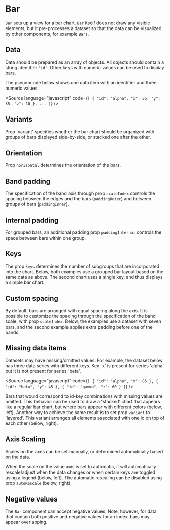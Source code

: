 
# Bar

<Meta of={BarStories} />

`Bar` sets up a view for a bar chart. `Bar` itself does not draw any visible elements, but it pre-processes a dataset so that the data can be visualized by other components, for example `Bars`.

<ArgTypes of={BarStories} />

## Data

Data should be prepared as an array of objects. All objects should contain a string identifier `'id'`. Other keys with numeric values can be used to display bars.

The pseudocode below shows one data item with an identifier and three numeric values.

<Source
    language="javascript"
    code={`
  [
  {
   "id": "alpha",
   "x": 55,
   "y": 35,
   "z": 10
  },
  ...
  ]
  `}
/>

## Variants

Prop \`variant' specifies whether the bar chart should be organized with groups of bars displayed side-by-side, or stacked one after the other.

<Canvas of={BarStories.VerticalGrouped} />
<Canvas of={BarStories.VerticalStacked} />

## Orientation

Prop `horizontal` determines the orientation of the bars.

<Canvas of={BarStories.HorizontalGrouped} />
<Canvas of={BarStories.HorizontalStacked} />

## Band padding

The specification of the band axis through prop `scaleIndex` controls the spacing between the edges and the bars (`paddingOuter`) and between groups of bars (`paddingInner`).

<Canvas of={BarStories.LargeOuterPadding} />
<Canvas of={BarStories.LargeInnerPadding} />

## Internal padding

For grouped bars, an additional padding prop `paddingInternal` controls the space between bars within one group.

<Canvas of={BarStories.LargeInternalPadding} />
<Canvas of={BarStories.ZeroInternalPadding} />

## Keys

The prop `keys` determines the number of subgroups that are incorporated into the chart.
Below, both examples use a grouped bar layout based on the same data as above.
The second chart uses a single key, and thus displays a simple bar chart.

<Canvas of={BarStories.TwoKeys} />
<Canvas of={BarStories.SingleKey} />

## Custom spacing

By default, bars are arranged with equal spacing along the axis.
It is possible to customize the spacing through the specification of the band scale, with prop `scaleIndex`.
Below, the examples use a dataset with seven bars, and the second example applies extra padding before one of the bands.

<Canvas of={BarStories.EqualSpacing} />
<Canvas of={BarStories.CustomSpacing} />

## Missing data items

Datasets may have missing/omitted values.
For example, the dataset below has three data series with different keys.
Key 'x' is present for series 'alpha' but it is not present for series 'beta'.

<Source
    language="javascript"
    code={`
  [
  {
   "id": "alpha",
   "x": 85
  },
  {
   "id": "beta",
   "y": 45
  },
  {
   "id": "gamma",
   "z": 60
  }
  ]
  `}
/>

Bars that would correspond to id-key combinations with missing values are omitted.
This behavior can be used to draw a 'stacked' chart that appears like a regular bar chart, but where bars appear with different colors (below, left).
Another way to achieve the same result is to set prop `variant` to 'layered'.
This variant arranges all elements associated with one id on top of each other (below, right).

<Canvas of={BarStories.MissingKeys} />
<Canvas of={BarStories.NullInternalPadding} />

## Axis Scaling

Scales on the axes can be set manually, or determined automatically based on the data.

When the scale on the value axis is set to automatic, it will automatically rescale/adjust when the data changes or when certain keys are toggled using a legend (below, left).
The automatic rescaling can be disabled using prop `autoRescale` (below, right).

<Canvas of={BarStories.AutoRescaling} />
<Canvas of={BarStories.FixedScales} />

## Negative values

The `Bar` component can accept negative values.
Note, however, for data that contain both positive and negative values for an index, bars may appear overlapping.
